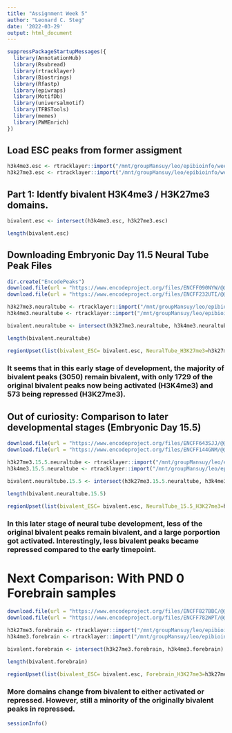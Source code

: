 ```yaml
---
title: "Assignment Week 5"
author: "Leonard C. Steg"
date: '2022-03-29'
output: html_document
---
```


```r
suppressPackageStartupMessages({
  library(AnnotationHub)
  library(Rsubread)
  library(rtracklayer)
  library(Biostrings)
  library(Rfastp)
  library(epiwraps)
  library(MotifDb)
  library(universalmotif)
  library(TFBSTools)
  library(memes)
  library(PWMEnrich)
})


```

## Load ESC peaks from former assigment
```r
h3k4me3.esc <- rtracklayer::import("/mnt/groupMansuy/leo/epibioinfo/week04/EncodePeaks/H3K4me3.bed.gz", format = "narrowPeak")
h3k27me3.esc <- rtracklayer::import("/mnt/groupMansuy/leo/epibioinfo/week04/EncodePeaks/H3K27me3.bed.gz", format = "narrowPeak")
```

## Part 1: Identfy bivalent H3K4me3 / H3K27me3 domains.
```r
bivalent.esc <- intersect(h3k4me3.esc, h3k27me3.esc)

length(bivalent.esc)
```
## Downloading Embryonic Day 11.5 Neural Tube Peak Files
```r
dir.create("EncodePeaks")
download.file(url = "https://www.encodeproject.org/files/ENCFF090NYW/@@download/ENCFF090NYW.bed.gz", dest="/mnt/groupMansuy/leo/epibioinfo/week05/EncodePeaks/neuraltube.h3k27me3.bed.gz")
download.file(url = "https://www.encodeproject.org/files/ENCFF232UTI/@@download/ENCFF232UTI.bed.gz", dest="/mnt/groupMansuy/leo/epibioinfo/week05/EncodePeaks/neuraltube.h3k4me3.bed.gz")
```

```r
h3k27me3.neuraltube <- rtracklayer::import("/mnt/groupMansuy/leo/epibioinfo/week05/EncodePeaks/neuraltube.h3k27me3.bed.gz", format = "narrowPeak")
h3k4me3.neuraltube <- rtracklayer::import("/mnt/groupMansuy/leo/epibioinfo/week05/EncodePeaks/neuraltube.h3k4me3.bed.gz", format = "narrowPeak")

bivalent.neuraltube <- intersect(h3k27me3.neuraltube, h3k4me3.neuraltube)

length(bivalent.neuraltube)
```

```r

regionUpset(list(bivalent_ESC= bivalent.esc, NeuralTube_H3K27me3=h3k27me3.neuraltube, NeuralTube_H3K4me3=h3k4me3.neuraltube), reference = bivalent.esc)

```

### It seems that in this early stage of development, the majority of bivalent peaks (3050) remain bivalent, with only 1729 of the original bivalent peaks now being activated (H3K4me3) and 573 being repressed (H3K27me3).

## Out of curiosity: Comparison to later developmental stages (Embryonic Day 15.5)

```r
download.file(url = "https://www.encodeproject.org/files/ENCFF643SJJ/@@download/ENCFF643SJJ.bed.gz", dest="/mnt/groupMansuy/leo/epibioinfo/week05/EncodePeaks/neuraltube.15.5.h3k27me3.bed.gz")
download.file(url = "https://www.encodeproject.org/files/ENCFF144GNM/@@download/ENCFF144GNM.bed.gz", dest="/mnt/groupMansuy/leo/epibioinfo/week05/EncodePeaks/neuraltube.15.5.h3k4me3.bed.gz")
```

```r
h3k27me3.15.5.neuraltube <- rtracklayer::import("/mnt/groupMansuy/leo/epibioinfo/week05/EncodePeaks/neuraltube.15.5.h3k27me3.bed.gz", format = "narrowPeak")
h3k4me3.15.5.neuraltube <- rtracklayer::import("/mnt/groupMansuy/leo/epibioinfo/week05/EncodePeaks/neuraltube.15.5.h3k4me3.bed.gz", format = "narrowPeak")

bivalent.neuraltube.15.5 <- intersect(h3k27me3.15.5.neuraltube, h3k4me3.15.5.neuraltube)

length(bivalent.neuraltube.15.5)
```

```r
regionUpset(list(bivalent_ESC= bivalent.esc, NeuralTube_15.5_H3K27me3=h3k27me3.15.5.neuraltube, NeuralTube_15.5_H3K4me3=h3k4me3.15.5.neuraltube), reference = bivalent.esc)
```

### In this later stage of neural tube development, less of the original bivalent peaks remain bivalent, and a large porportion got activated. Interestingly, less bivalent peaks became repressed compared to the early timepoint. 

# Next Comparison: With PND 0 Forebrain samples

```r
download.file(url = "https://www.encodeproject.org/files/ENCFF827BBC/@@download/ENCFF827BBC.bed.gz", dest="/mnt/groupMansuy/leo/epibioinfo/week05/EncodePeaks/forebrain.pnd0.h3k27me3.bed.gz")
download.file(url = "https://www.encodeproject.org/files/ENCFF782WPT/@@download/ENCFF782WPT.bed.gz", dest="/mnt/groupMansuy/leo/epibioinfo/week05/EncodePeaks/forebrain.pnd0.h3k4me3.bed.gz")
```

```r
h3k27me3.forebrain <- rtracklayer::import("/mnt/groupMansuy/leo/epibioinfo/week05/EncodePeaks/forebrain.pnd0.h3k27me3.bed.gz", format = "narrowPeak")
h3k4me3.forebrain <- rtracklayer::import("/mnt/groupMansuy/leo/epibioinfo/week05/EncodePeaks/forebrain.pnd0.h3k4me3.bed.gz", format = "narrowPeak")

bivalent.forebrain <- intersect(h3k27me3.forebrain, h3k4me3.forebrain)

length(bivalent.forebrain)
```

```r
regionUpset(list(bivalent_ESC= bivalent.esc, Forebrain_H3K27me3=h3k27me3.forebrain, Forebrain_H3K4me3=h3k4me3.forebrain), reference = bivalent.esc)
```


### More domains change from bivalent to either activated or repressed. However, still a minority of the originally bivalent peaks in repressed.


```r
sessionInfo()
```

